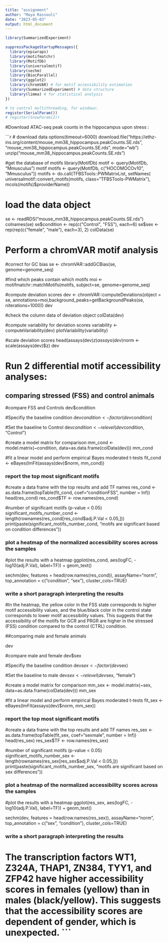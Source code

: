 ---
title: "assignment"
author: "Maya Rassouli"
date: "2023-05-03"
output: html_document
---
```{r}
library(SummarizedExperiment)

suppressPackageStartupMessages({
  library(epiwraps)
  library(motifmatchr)
  library(MotifDb)
  library(universalmotif)
  library(sechm)
  library(BiocParallel)
  library(ggplot2)
  library(chromVAR) # for motif accessibility estimation
  library(SummarizedExperiment) # data structure
  library(limma) # for statistical analysis
})

# to control multithreading, for windows:
register(SerialParam())
# register(SnowParam(2))
```

#Download ATAC-seq peak counts in the hippocampus upon stress : 

```{r, eval=FALSE}
# download data
options(timeout=6000)
download.file("https://ethz-ins.org/content/mouse_mm38_hippocampus.peakCounts.SE.rds", "mouse_mm38_hippocampus.peakCounts.SE.rds", mode="wb")
unzip("mouse_mm38_hippocampus.peakCounts.SE.rds")

#get the database of motifs
library(MotifDb)
motif <- query(MotifDb, "Mmusculus")
motif
motifs <- query(MotifDb, c("HOCOMOCOv10", "Mmusculus"))
motifs <- do.call(TFBSTools::PWMatrixList, setNames(
           universalmotif::convert_motifs(motifs, class="TFBSTools-PWMatrix"),
           mcols(motifs)$providerName))

# load the data object
se <- readRDS("mouse_mm38_hippocampus.peakCounts.SE.rds")
colnames(se)
se$condition <- rep(c("Control", "FSS"), each=6)
se$sex <- rep(rep(c("female", "male"), each=3), 2)
colData(se)

# Perform a chromVAR motif analysis

#correct for GC bias
se <- chromVAR::addGCBias(se, genome=genome_seq)

#find which peaks contain which motifs
moi <- motifmatchr::matchMotifs(motifs, subject=se, genome=genome_seq)

#compute deviation scores
dev <- chromVAR::computeDeviations(object = se, annotations=moi,background_peaks=getBackgroundPeaks(se, niterations=1000))
dev

#check the column data of deviation object
colData(dev)

#compute variability for deviation scores
variability <- computeVariability(dev)
plotVariability(variability)

#scale deviation scores
head(assays(dev)$z)
assays(dev)$norm <- scale(assays(dev)$z)
dev


# Run 2 differential motif accessibility analyses:

## comparing stressed (FSS) and control animals

#compare FSS and Controls
dev$condition

#Specifiy the baseline condition
dev$condition <- factor(dev$condition)

#Set the baseline to Control
dev$condition <- relevel(dev$condition, "Control")

#create a model matrix for comparison
mm_cond <- model.matrix(~condition, data=as.data.frame(colData(dev)))
mm_cond

#fit a linear model and perform empirical Bayes moderated t-tests
fit_cond <- eBayes(lmFit(assays(dev)$norm, mm_cond))

### report the top most significant motifs

#create a data frame with the top results and add TF names
res_cond <- as.data.frame(topTable(fit_cond, coef="conditionFSS", number = Inf))
head(res_cond)
res_cond$TF <- row.names(res_cond)

#number of significant motifs (p-value < 0.05)
significant_motifs_number_cond <- length(rownames(res_cond[res_cond$adj.P.Val < 0.05,]))
print(paste(significant_motifs_number_cond, "motifs are significant based on condition differences"))

### plot a heatmap of the normalized accessibility scores across the samples

#plot the results with a heatmap
ggplot(res_cond, aes(logFC, -log10(adj.P.Val), label=TF)) + geom_text() 

sechm(dev, features = head(row.names(res_cond)), assayName="norm", top_annotation = c("condition", "sex"), cluster_cols=TRUE)

### write a short paragraph interpreting the results
#In the heatmap, the yellow color in the FSS state corresponds to higher motif accessibility values, and the blue/black color in the control state corresponds to lower motif accessibility values.
This suggests that the accessibility of the motifs for GCR and PRGR are higher in the stressed (FSS) condition compared to the control (CTRL) condition.


##comparing male and female animals

dev

#compare male and female
dev$sex

#Specifiy the baseline condition
dev$sex <- factor(dev$sex)

#Set the baseline to male
dev$sex <- relevel(dev$sex, "female")

#create a model matrix for comparison
mm_sex <- model.matrix(~sex, data=as.data.frame(colData(dev)))
mm_sex

#fit a linear model and perform empirical Bayes moderated t-tests
fit_sex <- eBayes(lmFit(assays(dev)$norm, mm_sex))

### report the top most significant motifs

#create a data frame with the top results and add TF names
res_sex <- as.data.frame(topTable(fit_sex, coef="sexmale", number = Inf))
head(res_sex)
res_sex$TF <- row.names(res_sex)

#number of significant motifs (p-value < 0.05)
significant_motifs_number_sex <- length(rownames(res_sex[res_sex$adj.P.Val < 0.05,]))
print(paste(significant_motifs_number_sex, "motifs are significant based on sex differences"))

### plot a heatmap of the normalized accessibility scores across the samples

#plot the results with a heatmap
ggplot(res_sex, aes(logFC, -log10(adj.P.Val), label=TF)) + geom_text() 

sechm(dev, features = head(row.names(res_sex)), assayName="norm", top_annotation = c("sex", "condition"), cluster_cols=TRUE)

### write a short paragraph interpreting the results
# The transcription factors WT1, Z324A, THAP1, ZN384, TYY1, and ZFP42 have higher accessibility scores in females (yellow) than in males (black/yellow). This suggests that the accessibility scores are dependent of gender, which is unexpected. ```
 
